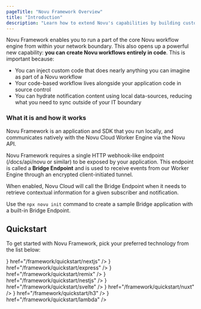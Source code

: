 ```yaml
---
pageTitle: "Novu Framework Overview"
title: "Introduction"
description: "Learn how to extend Novu's capabilities by building custom notification workflows with code using the Novu Framework."
---
```



Novu Framework enables you to run a part of the core Novu workflow engine from within your network boundary. This also opens up a powerful new capability: **you can create Novu workflows entirely in code**. This is important because:
- You can inject custom code that does nearly anything you can imagine as part of a Novu workflow
- Your code-based workflow lives alongside your application code in source control
- You can hydrate notification content using local data-sources, reducing what you need to sync outside of your IT boundary

### What it is and how it works

Novu Framework is an application and SDK that you run locally, and communicates natively with the Novu Cloud Worker Engine via the Novu API.

Novu Framework requires a single HTTP webhook-like endpoint (/docs/api/novu or similar) to be exposed by your application. This endpoint is called a **Bridge Endpoint** and is used to receive events from our Worker Engine through an encrypted client-initiated tunnel.

When enabled, Novu Cloud will call the Bridge Endpoint when it needs to retrieve contextual information for a given subscriber and notification.

Use the `npx novu init` command to create a sample Bridge application with a built-in Bridge Endpoint.

## Quickstart
To get started with Novu Framework, pick your preferred technology from the list below:

<Cards>
  <Card title="Next.js" icon={<NextjsIcon />} href="/framework/quickstart/nextjs" />
  <Card title="Express.js" icon={<ExpressjsIcon />} href="/framework/quickstart/express" />
  <Card title="Remix" icon={<RemixIcon />} href="/framework/quickstart/remix" />
  <Card title="NestJS" icon={<NestjsIcon />} href="/framework/quickstart/nestjs" />
  <Card title="Svelte" icon={<SvelteIcon />} href="/framework/quickstart/svelte" />
  <Card title="Nuxt" icon={<NuxtIcon />} href="/framework/quickstart/nuxt" />
  <Card title="H3" icon={<H3Icon />} href="/framework/quickstart/h3" />
  <Card title="Lambda" icon={<LambdaIcon />} href="/framework/quickstart/lambda" />
</Cards>
